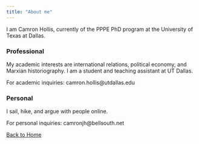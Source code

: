 ```yaml
---
title: "About me"
---
```


I am Camron Hollis, currently of the PPPE PhD program at the University of Texas at Dallas.

### Professional 

My academic interests are international relations, political economy, and Marxian historiography. I am a student and teaching assistant at UT Dallas.

For academic inquiries: camron.hollis\@utdallas.edu

### Personal

I sail, hike, and argue with people online.

For personal inquiries: camronjh\@bellsouth.net

[Back to Home](index.qmd)
